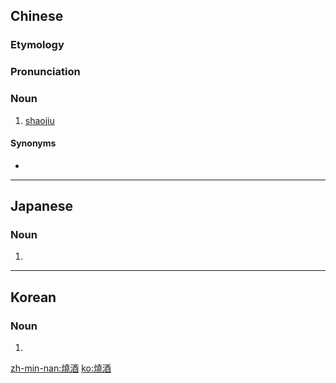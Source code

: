 {{also|烧酒}}
==Chinese==
{{zh-forms|s=烧酒}}

===Etymology===
{{rfe|lang=zh}}

===Pronunciation===
{{zh-pron
|m=shāojiǔ
|c=siu1 zau2
|mn=sio-chiú
|cat=n
}}

===Noun===
{{zh-noun}}

# [[shaojiu]]
#: {{zh-x|韓國 燒酒|[[soju]]}}

====Synonyms====
* {{zh-l|白酒}}

{{zh-cat|Alcoholic beverages}}

----

==Japanese==
{{ja-kanjitab|yomi=irr}}

===Noun===
{{ja-noun|しょうちゅう|hhira=せうちう}}

# {{obsolete spelling of|lang=ja|sort=しょうちゅう|焼酎}}

----

==Korean==
{{ko-hanjatab}}

===Noun===
{{ko-noun|rv=soju|hangeul=소주}}

# {{hanja form of|소주|[[soju]], Korean rice wine}}

[[zh-min-nan:燒酒]]
[[ko:燒酒]]
